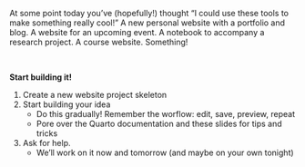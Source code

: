 At some point today you've (hopefully!) thought "I could use these tools to make something really cool!" A new personal website with a portfolio and blog. A website for an upcoming event. A notebook to accompany a research project. A course website. Something!

\ 

**Start building it!**

1. Create a new website project skeleton
2. Start building your idea
   - Do this gradually! Remember the worflow: edit, save, preview, repeat
   - Pore over the Quarto documentation and these slides for tips and tricks
3. Ask for help.
   - We'll work on it now and tomorrow (and maybe on your own tonight)
